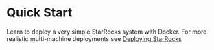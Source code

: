 # Quick Start

Learn to deploy a very simple StarRocks system with Docker.
For more realistic multi-machine deployments see 
[Deploying StarRocks](../deployment/deployment_overview.md)


<DocCardList />
